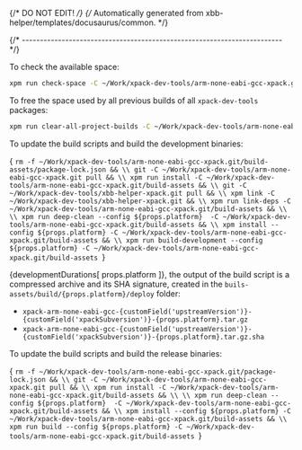 {/* DO NOT EDIT! */}
{/* Automatically generated from xbb-helper/templates/docusaurus/common. */}




{/* ------------------------------------------------------------------------ */}

To check the available space:

```sh
xpm run check-space -C ~/Work/xpack-dev-tools/arm-none-eabi-gcc-xpack.git/build-assets
```

To free the space used by all previous builds of all `xpack-dev-tools` packages:

```sh
xpm run clear-all-project-builds -C ~/Work/xpack-dev-tools/arm-none-eabi-gcc-xpack.git/build-assets
```

To update the build scripts and build the development binaries:

<CodeBlock language="sh"> {
`rm -f ~/Work/xpack-dev-tools/arm-none-eabi-gcc-xpack.git/build-assets/package-lock.json && \\
git -C ~/Work/xpack-dev-tools/arm-none-eabi-gcc-xpack.git pull && \\
xpm run install -C ~/Work/xpack-dev-tools/arm-none-eabi-gcc-xpack.git/build-assets && \\
git -C ~/Work/xpack-dev-tools/xbb-helper-xpack.git pull && \\
xpm link -C ~/Work/xpack-dev-tools/xbb-helper-xpack.git && \\
xpm run link-deps -C ~/Work/xpack-dev-tools/arm-none-eabi-gcc-xpack.git/build-assets && \\
\\
xpm run deep-clean --config ${props.platform}  -C ~/Work/xpack-dev-tools/arm-none-eabi-gcc-xpack.git/build-assets && \\
xpm install --config ${props.platform} -C ~/Work/xpack-dev-tools/arm-none-eabi-gcc-xpack.git/build-assets && \\
xpm run build-development --config ${props.platform} -C ~/Work/xpack-dev-tools/arm-none-eabi-gcc-xpack.git/build-assets
`} </CodeBlock>

{developmentDurations[ props.platform ]}, the output of the build script is a compressed
archive and its SHA signature, created in
the <code>buils-assets/build/{props.platform}/deploy</code> folder:

* <code>xpack-arm-none-eabi-gcc-{customField('upstreamVersion')}-{customField('xpackSubversion')}-{props.platform}.tar.gz</code>
* <code>xpack-arm-none-eabi-gcc-{customField('upstreamVersion')}-{customField('xpackSubversion')}-{props.platform}.tar.gz.sha</code>

To update the build scripts and build the release binaries:

<CodeBlock language="sh"> {
`rm -f ~/Work/xpack-dev-tools/arm-none-eabi-gcc-xpack.git/package-lock.json && \\
git -C ~/Work/xpack-dev-tools/arm-none-eabi-gcc-xpack.git pull && \\
xpm run install -C ~/Work/xpack-dev-tools/arm-none-eabi-gcc-xpack.git/build-assets && \\
\\
xpm run deep-clean --config ${props.platform}  -C ~/Work/xpack-dev-tools/arm-none-eabi-gcc-xpack.git/build-assets && \\
xpm install --config ${props.platform} -C ~/Work/xpack-dev-tools/arm-none-eabi-gcc-xpack.git/build-assets && \\
xpm run build --config ${props.platform} -C ~/Work/xpack-dev-tools/arm-none-eabi-gcc-xpack.git/build-assets
`} </CodeBlock>
